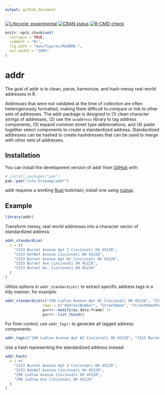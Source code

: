 ```yaml
---
output: github_document
---
```


<!-- README.md is generated from README.Rmd. Please edit that file -->

<!-- badges: start -->
[![Lifecycle: experimental](https://img.shields.io/badge/lifecycle-experimental-orange.svg)](https://lifecycle.r-lib.org/articles/stages.html#experimental)
[![CRAN status](https://www.r-pkg.org/badges/version/hashdress)](https://CRAN.R-project.org/package=hashdress)
[![R-CMD-check](https://github.com/cole-brokamp/addr/actions/workflows/R-CMD-check.yaml/badge.svg)](https://github.com/cole-brokamp/addr/actions/workflows/R-CMD-check.yaml)
<!-- badges: end -->

```r
knitr::opts_chunk$set(
  collapse = TRUE,
  comment = "#>",
  fig.path = "man/figures/README-",
  out.width = "100%"
)
```

# addr

<!-- badges: start -->
<!-- badges: end -->

The goal of addr is to clean, parse, harmonize, and hash messy real-world addresses in R.

Addresses that were not validated at the time of collection are often heterogenously formatted, making them difficult to compare or link to other sets of addresses. The addr package is designed to (1) clean character strings of addresses, (2) use the `usaddress` library to tag address components, (3) expand common street type abbreviations, and (4) paste together select components to create a standardized address. Standardized addresses can be hashed to create hashdresses that can be used to merge with other sets of addresses.

## Installation

You can install the development version of addr from [GitHub](https://github.com/) with:

``` r
# install.packages("pak")
pak::pak("cole-brokamp/addr")
```

addr requires a working [Rust](https://www.rust-lang.org/learn/get-started) toolchain; install one using [rustup](https://www.rust-lang.org/tools/install).

## Example

```r
library(addr)
```

Transform messy, real-world addresses into a character vector of standardized address: 

```r
addr_standardize(
  x = c(
    "3333 Burnet Avenue Apt 2 Cincinnati OH 45220",
    "3333 bUrNeT Avenue Cincinnati OH 45220",
    "3333 Burnet Avenue Apt #2 Cincinnati OH 45220",
    "3333 Burnet Ave Cincinnati OH 45220",
    "3333 Burnet Av. Cincinnati OH 45220"
  )
)
```

Utilize options in `addr_standardize()` to extract specific address tags in a tidy manner; for example:

```r
addr_standardize(c("290 Ludlow Avenue Apt #2 Cincinnati OH 45220", "3333 Burnet Ave Cincinnati OH 45219"),
                 tags = c("AddressNumber", "StreetName", "StreetNamePostType"), collapse = FALSE) |>
				 purrr::modify(as.data.frame) |>
				 purrr::list_rbind()
```

For finer control, use `addr_tag()` to generate all tagged address components:

```r
addr_tag(c("290 Ludlow Avenue Apt #2 Cincinnati OH 45220", "3333 Burnet Ave Cincinnati OH 45219"))
```

Use a hash representing the standardized address instead:

```r
addr_hash(
  x = c(
    "3333 Burnet Avenue Apt 2 Cincinnati OH 45220",
    "3333 bUrNeT Avenue Cincinnati OH 45220",
	"290 Ludlow Avenue Cincinnati OH 45220",
	"290 ludlow Ave Cincinnati OH 45220"
  )
)
```
